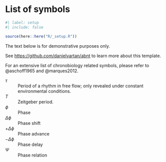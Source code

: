 <!-- %:::% .common h1 begin %:::% -->
# List of symbols {.unnumbered}
<!-- %:::% .common h1 end %:::% -->

```r
#| label: setup
#| include: false

source(here::here("R/_setup.R"))
```

::: {.callout-warning}
The text below is for demonstrative purposes only.

See <https://github.com/danielvartan/abnt> to learn more about this template.
:::

<!-- %:::% list-of-symbols body begin %:::% -->
For an extensive list of chronobiology related symbols, please refer to  @aschoff1965 and @marques2012.

$\tau$
: \hspace{20cm} Period of a rhythm in free flow; only revealed under constant environmental conditions.

$T$
: \hspace{20cm} Zeitgeber period.

$\phi$
: \hspace{20cm} Phase

$\Delta\phi$
: \hspace{20cm} Phase shift

$+\Delta\phi$
: \hspace{20cm} Phase advance

$-\Delta\phi$
: \hspace{20cm} Phase delay

$\Psi$
: \hspace{20cm} Phase relation
<!-- %:::% list-of-symbols body end %:::% -->
